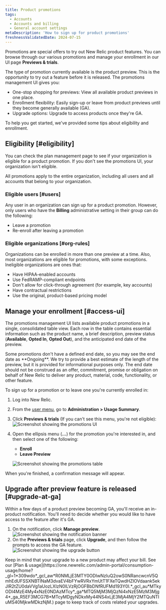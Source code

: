 ```yaml
---
title: Product promotions 
tags:
  - Accounts
  - Accounts and billing
  - General account settings
metaDescription: 'How to sign up for product promotions'
freshnessValidatedDate: 2024-07-15 
---
```









Promotions are special offers to try out New Relic product features. You can browse through our various promotions and manage your enrollment in our UI page **Previews & trials**. 

The type of promotion currently available is the product preview. This is the opportunity to try out a feature before it is released. The promotions management UI gives you:

* One-stop shopping for previews: View all available product previews in one place.
* Enrollment flexibility: Easily sign-up or leave from product previews until they become generally available (GA).
* Upgrade options: Upgrade to access products once they're GA.

To help you get started, we've provided some tips about eligibility and enrollment.

## Eligibility [#eligibility]

You can check the plan management page to see if your organization is eligible for a product promotion. If you don't see the promotions UI, your organization isn't eligible.

All promotions apply to the entire organization, including all users and all accounts that belong to your organization.

### Eligible users [#users]

Any user in an organization can sign up for a product promotion. However, only users who have the **Billing** administrative setting in their group can do the following: 

* Leave a promotion 
* Re-enroll after leaving a promotion

### Eligible organizations [#org-rules]

Organizations can be enrolled in more than one preview at a time. Also, most organizations are eligible for promotions, with some exceptions. Ineligible organizations are ones that: 

* Have HIPAA-enabled accounts
* Use FedRAMP-compliant endpoints
* Don't allow for click-through agreement (for example, key accounts) 
* Have contractual restrictions
* Use the original, product-based pricing model

## Manage your enrollment [#access-ui]

The promotions management UI lists available product promotions in a single, consolidated table view. Each row in the table contains essential information such as the product name, a brief description, preview status (**Available**, **Opted In**, **Opted Out**), and the anticipated end date of the preview. 

<Callout variant="important">
  Some promotions don't have a defined end date, so you may see the end date as **Ongoing**. We try to provide a best estimate of the length of the preview, but it is provided for informational purposes only. The end date should not be construed as an offer, commitment, promise or obligation on behalf of New Relic to deliver any product, material, code, functionality, or other feature.
</Callout>

To sign up for a promotion or to leave one you're currently enrolled in: 

1. Log into New Relic.
2. From the [user menu](/docs/accounts/accounts-billing/general-account-settings/intro-account-settings), go to **Administration > Usage Summary**.
3. Click **Previews & trials** (If you can't see this menu, you're not eligible):
    <img
        title="Screenshot showing the promotions UI"
        alt="Screenshot showing the promotions UI"
        src={accountsPreviewsandTrials}
    />
4. Open the ellipsis menu (**...**) for the promotion you're interested in, and then select one of the following:
    * **Enroll**
    * **Leave Preview**

    <img
        title="Screenshot showing the promotions table"
        alt="Screenshot showing the promotions table"
        src={accountsPromotionsTable}
    />

When you're finished, a confirmation message will appear. 

## Upgrade after preview feature is released [#upgrade-at-ga]

Within a few days of a product preview becoming GA, you'll receive an in-product notification. You'll need to decide whether you would like to have access to the feature after it's GA.

1. On the notification, click **Manage preview**.
    <img
        title="Screenshot showing the notification banner"
        alt="Screenshot showing the notification banner"
        src={accountsManagePreview}
    />
2. On the **Previews & trials** page, click **Upgrade**, and then follow the prompts to access the GA feature.
    <img
        title="Screenshot showing the upgrade button"
        alt="Screenshot showing the upgrade button"
        src={accountsPromoUpgradeButton}
    />

<Callout variant="tip">
  Keep in mind that your upgrade to a new product may affect your bill. See our [Plan & usage](https://one.newrelic.com/admin-portal/consumption-usage/home?_gl=1*309wdo*_gcl_aw*R0NMLjE3MTY0ODIwNzIuQ2owS0NRancwcnV5QmhEdUFSSXNBTlNaM3dvaEV4bFYwRVRxYmUtT1FXeTQwdHZIOVdaank5ekJIR2tZU0daVVg1aUozLXIzN0lLVzRjOGFBbDNfRUFMd193Y0I.*_gcl_au*MTkyODI4MzE4My4xNzE0NDAzMTcy*_ga*MTQ5MjM3MjQzNi4xNzE5MzM3Mjg4*_ga_R5EF3MCG7B*MTcyMDgyNDkxMy44NS4xLjE3MjA4MjY2MTQuNTIuMS40MjkwMDkzNjM.) page to keep track of costs related your upgrades.
</Callout>